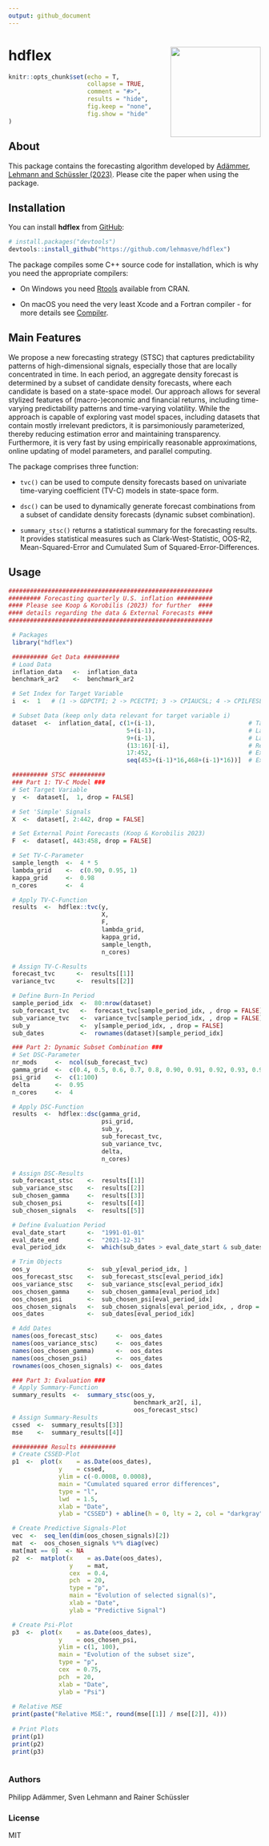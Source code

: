 ```yaml
---
output: github_document
---
```


<!-- README.md is generated from README.Rmd. Please edit that file -->

# hdflex <a href='https://github.com/lehmasve/hdflex'><img src='man/figures/logo.png' align="right" height="180" /></a>

```r
knitr::opts_chunk$set(echo = T,
                      collapse = TRUE,
                      comment = "#>",
                      results = "hide",
                      fig.keep = "none",
                      fig.show = "hide"
)
```


## About
This package contains the forecasting algorithm developed by [Adämmer, Lehmann and Schüssler (2023) ](https://www.researchgate.net/publication/367531209_Local_Predictability_in_High_Dimensions). Please cite the paper when using the package.

## Installation
You can install **hdflex** from [GitHub](https://github.com/lehmasve/hdflex):

``` r
# install.packages("devtools")
devtools::install_github("https://github.com/lehmasve/hdflex")
```

The package compiles some C++ source code for installation, which is why you need the appropriate compilers:

- On Windows you need [Rtools](https://cran.r-project.org/bin/windows/Rtools/) available from CRAN. 

- On macOS you need the very least Xcode and a Fortran compiler - for more details see [Compiler](https://mac.r-project.org/tools/).

## Main Features
We propose a new forecasting strategy (STSC) that captures predictability patterns of high-dimensional signals, especially those that are locally concentrated in time. In each period, an aggregate density forecast is determined by a subset of candidate
density forecasts, where each candidate is based on a state-space model. Our approach allows for several stylized features of (macro-)economic and financial returns, including time-varying predictability patterns and time-varying volatility. While the approach is capable of exploring vast model spaces, including datasets that contain mostly irrelevant predictors, it is parsimoniously parameterized, thereby reducing estimation error and maintaining transparency. Furthermore, it is very fast by using empirically reasonable approximations, online updating of model parameters, and parallel computing.

The package comprises three function:

- `tvc()` can be used to compute density forecasts based on univariate time-varying coefficient (TV-C) models in state-space form.

- `dsc()` can be used to dynamically generate forecast combinations from a subset of candidate density forecasts (dynamic subset combination).

- `summary_stsc()` returns a statistical summary for the forecasting results. It provides statistical measures such as Clark-West-Statistic, OOS-R2, Mean-Squared-Error and Cumulated Sum of Squared-Error-Differences.

## Usage
```r
#########################################################
######### Forecasting quarterly U.S. inflation ##########
#### Please see Koop & Korobilis (2023) for further  ####
#### details regarding the data & External Forecasts ####
#########################################################

 # Packages
 library("hdflex")

 ########## Get Data ##########
 # Load Data
 inflation_data   <-  inflation_data
 benchmark_ar2    <-  benchmark_ar2

 # Set Index for Target Variable
 i  <-  1   # (1 -> GDPCTPI; 2 -> PCECTPI; 3 -> CPIAUCSL; 4 -> CPILFESL)

 # Subset Data (keep only data relevant for target variable i)
 dataset  <-  inflation_data[, c(1+(i-1),                          # Target Variable
                                 5+(i-1),                          # Lag 1
                                 9+(i-1),                          # Lag 2
                                 (13:16)[-i],                      # Remaining Price Series
                                 17:452,                           # Exogenous Predictor Variables
                                 seq(453+(i-1)*16,468+(i-1)*16))]  # Ext. Point Forecasts

 ########## STSC ##########
 ### Part 1: TV-C Model ###
 # Set Target Variable
 y  <-  dataset[,  1, drop = FALSE]

 # Set 'Simple' Signals
 X  <-  dataset[, 2:442, drop = FALSE]

 # Set External Point Forecasts (Koop & Korobilis 2023)
 F  <-  dataset[, 443:458, drop = FALSE]

 # Set TV-C-Parameter
 sample_length  <-  4 * 5
 lambda_grid    <-  c(0.90, 0.95, 1)
 kappa_grid     <-  0.98
 n_cores        <-  4

 # Apply TV-C-Function
 results  <-  hdflex::tvc(y,
                          X,
                          F,
                          lambda_grid,
                          kappa_grid,
                          sample_length,
                          n_cores)

 # Assign TV-C-Results
 forecast_tvc      <-  results[[1]]
 variance_tvc      <-  results[[2]]

 # Define Burn-In Period
 sample_period_idx  <-  80:nrow(dataset)
 sub_forecast_tvc   <-  forecast_tvc[sample_period_idx, , drop = FALSE]
 sub_variance_tvc   <-  variance_tvc[sample_period_idx, , drop = FALSE]
 sub_y              <-  y[sample_period_idx, , drop = FALSE]
 sub_dates          <-  rownames(dataset)[sample_period_idx]

 ### Part 2: Dynamic Subset Combination ###
 # Set DSC-Parameter
 nr_mods     <-  ncol(sub_forecast_tvc)
 gamma_grid  <-  c(0.4, 0.5, 0.6, 0.7, 0.8, 0.90, 0.91, 0.92, 0.93, 0.94, 0.95, 0.96, 0.97, 0.98, 0.99, 1.00)
 psi_grid    <-  c(1:100)
 delta       <-  0.95
 n_cores     <-  4

 # Apply DSC-Function
 results  <-  hdflex::dsc(gamma_grid,
                          psi_grid,
                          sub_y,
                          sub_forecast_tvc,
                          sub_variance_tvc,
                          delta,
                          n_cores)

 # Assign DSC-Results
 sub_forecast_stsc    <-  results[[1]]
 sub_variance_stsc    <-  results[[2]]
 sub_chosen_gamma     <-  results[[3]]
 sub_chosen_psi       <-  results[[4]]
 sub_chosen_signals   <-  results[[5]]

 # Define Evaluation Period
 eval_date_start      <-  "1991-01-01"
 eval_date_end        <-  "2021-12-31"
 eval_period_idx      <-  which(sub_dates > eval_date_start & sub_dates <= eval_date_end)

 # Trim Objects
 oos_y                <-  sub_y[eval_period_idx, ]
 oos_forecast_stsc    <-  sub_forecast_stsc[eval_period_idx]
 oos_variance_stsc    <-  sub_variance_stsc[eval_period_idx]
 oos_chosen_gamma     <-  sub_chosen_gamma[eval_period_idx]
 oos_chosen_psi       <-  sub_chosen_psi[eval_period_idx]
 oos_chosen_signals   <-  sub_chosen_signals[eval_period_idx, , drop = FALSE]
 oos_dates            <-  sub_dates[eval_period_idx]

 # Add Dates
 names(oos_forecast_stsc)     <-  oos_dates
 names(oos_variance_stsc)     <-  oos_dates
 names(oos_chosen_gamma)      <-  oos_dates
 names(oos_chosen_psi)        <-  oos_dates
 rownames(oos_chosen_signals) <-  oos_dates

 ### Part 3: Evaluation ###
 # Apply Summary-Function
 summary_results  <-  summary_stsc(oos_y,
                                   benchmark_ar2[, i],
                                   oos_forecast_stsc)
 # Assign Summary-Results
 cssed  <-  summary_results[[3]]
 mse    <-  summary_results[[4]]

 ########## Results ##########
 # Create CSSED-Plot
 p1  <-  plot(x    = as.Date(oos_dates),
              y    = cssed,
              ylim = c(-0.0008, 0.0008),
              main = "Cumulated squared error differences",
              type = "l",
              lwd  = 1.5,
              xlab = "Date",
              ylab = "CSSED") + abline(h = 0, lty = 2, col = "darkgray")

 # Create Predictive Signals-Plot
 vec  <-  seq_len(dim(oos_chosen_signals)[2])
 mat  <-  oos_chosen_signals %*% diag(vec)
 mat[mat == 0]  <- NA
 p2  <-  matplot(x    = as.Date(oos_dates),
                 y    = mat,
                 cex  = 0.4,
                 pch  = 20,
                 type = "p",
                 main = "Evolution of selected signal(s)",
                 xlab = "Date",
                 ylab = "Predictive Signal")

 # Create Psi-Plot
 p3  <-  plot(x    = as.Date(oos_dates),
              y    = oos_chosen_psi,
              ylim = c(1, 100),
              main = "Evolution of the subset size",
              type = "p",
              cex  = 0.75,
              pch  = 20,
              xlab = "Date",
              ylab = "Psi")
 
 # Relative MSE
 print(paste("Relative MSE:", round(mse[[1]] / mse[[2]], 4)))
 
 # Print Plots
 print(p1)
 print(p2)
 print(p3)
 
```


### Authors
Philipp Adämmer, Sven Lehmann and Rainer Schüssler

### License

MIT
